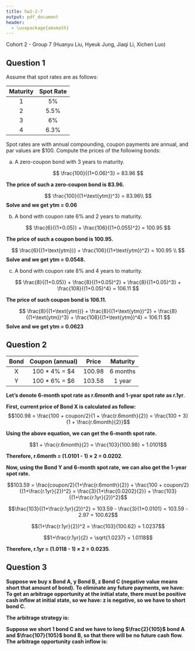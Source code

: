 ```yaml
---
title: hw2-2-7
output: pdf_document
header:
  - \usepackage{amsmath}
---
```


Cohort 2 - Group 7 (Huanyu Liu, Hyeuk Jung, Jiaqi Li, Xichen Luo)

## Question 1
Assume that spot rates are as follows:

|Maturity|Spot Rate|
|:------:|:-------:|
|1       |5%       |
|2       |5.5%     |
|3       |6%       |
|4       |6.3%     |

Spot rates are with annual compounding, coupon payments are annual, and par values
are $100. Compute the prices of the following bonds:

(a) A zero-coupon bond with 3 years to maturity.

$$
\frac{100}{(1+0.06)^3} = 83.96
$$

**The price of such a zero-coupon bond is 83.96.**

$$
\frac{100}{(1+\text{ytm})^3} = 83.96\\
$$
**Solve and we get ytm = 0.06**

(b) A bond with coupon rate 6% and 2 years to maturity.

$$
\frac{6}{(1+0.05)} + \frac{106}{(1+0.055)^2} = 100.95
$$

**The price of such a coupon bond is 100.95.**

$$
\frac{6}{(1+\text{ytm})} + \frac{106}{(1+\text{ytm})^2} = 100.95 \\
$$
**Solve and we get ytm = 0.0548.**

(c) A bond with coupon rate 8% and 4 years to maturity.

$$
\frac{8}{(1+0.05)} + \frac{8}{(1+0.05)^2} + \frac{8}{(1+0.05)^3} + \frac{108}{(1+0.05)^4} = 106.11
$$

**The price of such coupon bond is 106.11.**

$$
\frac{8}{(1+\text{ytm})} + \frac{8}{(1+\text{ytm})^2} + \frac{8}{(1+\text{ytm})^3} + \frac{108}{(1+\text{ytm})^4} = 106.11
$$
**Solve and we get ytm = 0.0623**



## Question 2

|Bond |Coupon (annual) |Price  |Maturity  |
|:---:|:--------------:|:-----:|:--------:|
|X    |100 * 4% = $4   |100.98 |6 months  |
|Y    |100 * 6% = $6   |103.58 |1 year    |

**Let's denote 6-month spot rate as r.6month and 1-year spot rate as r.1yr**. 
\vspace{\baselineskip}

**First, current price of Bond X is calculated as follow:**
$$100.98 = \frac{100 + coupon/2}{1 + \frac{r.6month}{2}} = \frac{100 + 3}{1 + \frac{r.6month}{2}}$$

**Using the above equation, we can get the 6-month spot rate.**

$$1 + \frac{r.6month}{2} = \frac{103}{100.98} = 1.0101$$

**Therefore, r.6month = (1.0101 - 1) $\times$ 2 = 0.0202**.

\vspace{\baselineskip}

**Now, using the Bond Y and 6-month spot rate, we can also get the 1-year spot rate.**

$$103.59 =  \frac{coupon/2}{1+\frac{r.6month}{2}} + \frac{100 + coupon/2}{(1+\frac{r.1yr}{2})^2} = \frac{3}{1+\frac{0.0202}{2}} + \frac{103}{(1+\frac{r.1yr}{2})^2}$$

$$\frac{103}{(1+\frac{r.1yr}{2})^2} = 103.59 - \frac{3}{1+0.0101} = 103.59 - 2.97 = 100.62$$

$$(1+\frac{r.1yr}{2})^2 = \frac{103}{100.62} = 1.0237$$

$$1+\frac{r.1yr}{2} = \sqrt{1.0237} = 1.0118$$

**Therefore, r.1yr = (1.0118 - 1) $\times$ 2 = 0.0235**.



## Question 3

**Suppose we buy x Bond A, y Bond B, z Bond C (negative value means short that amount of bond). To eliminate any future payments, we have: **
\begin{align*}
100x + 5y + 7z &= 0\\
105y + 107z &= 0\\
x &= -\frac{2}{105}z\\
y &= -\frac{107}{105}z\\
\end{align*}
**To get an arbitrage opportunity at the initial state, there must be positive cash inflow at initial state, so we have: **
\begin{align*}
-95.238x - 98.438y - 103.37z &> 0\\
-95.238 \times (-\frac{2}{105})z - 98.438 \times (-\frac{107}{105})z - 103.37z &> 0\\
-1.243z &> 0\\
z &< 0\\
\end{align*}
**z is negative, so we have to short bond C.**

**The arbitrage strategy is: **

**Suppose we short 1 bond C and we have to long $\frac{2}{105}$ bond A and $\frac{107}{105}$ bond B, so that there will be no future cash flow. The arbitrage opportunity cash inflow is:**
\begin{align*}
\qquad&-95.238 \times \frac{2}{105} - 98.438 \times \frac{107}{105} + 103.37 \times 1\\
&= 1.2429
\end{align*}

